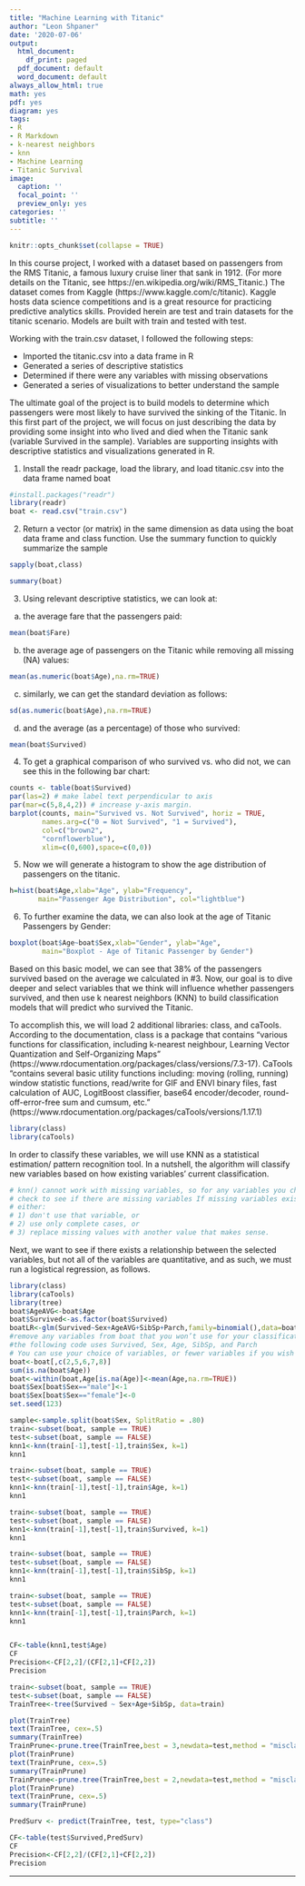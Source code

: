 ```yaml
---
title: "Machine Learning with Titanic"
author: "Leon Shpaner"
date: '2020-07-06'
output:
  html_document:
    df_print: paged
  pdf_document: default
  word_document: default
always_allow_html: true 
math: yes
pdf: yes
diagram: yes
tags:
- R
- R Markdown
- k-nearest neighbors
- knn
- Machine Learning 
- Titanic Survival
image:
  caption: ''
  focal_point: ''
  preview_only: yes
categories: ''
subtitle: ''
---
```


```r
knitr::opts_chunk$set(collapse = TRUE)
```

In this course project, I worked with a dataset based on passengers from the RMS Titanic, a famous luxury cruise liner that sank in 1912. (For more details on the Titanic, see https://en.wikipedia.org/wiki/RMS_Titanic.) The dataset comes from Kaggle (https://www.kaggle.com/c/titanic). Kaggle hosts data science competitions and is a great resource for practicing predictive analytics skills. Provided herein are test and train datasets for the titanic scenario. Models are built with train and tested with test.

Working with the train.csv dataset, I followed the following steps:

* Imported the titanic.csv into a data frame in R
* Generated a series of descriptive statistics
* Determined if there were any variables with missing observations
* Generated a series of visualizations to better understand the sample 

The ultimate goal of the project is to build models to determine which passengers were most likely to have survived the sinking of the Titanic. In this first part of the project, we will focus on just describing the data by providing some insight into who lived and died when the Titanic sank (variable Survived in the sample). Variables are supporting insights with descriptive statistics and visualizations generated in R.

1. Install the readr package, load the library, and load titanic.csv into the data frame named boat

```r
#install.packages("readr")
library(readr)
boat <- read.csv("train.csv")
```

2. Return a vector (or matrix) in the same dimension as data using the boat data frame and class function. Use the summary function to quickly summarize the sample

```r
sapply(boat,class)

summary(boat)
```
3. Using relevant descriptive statistics, we can look at:
  
  a) the average fare that the passengers paid:
```r
mean(boat$Fare)
```
  b) the average age of passengers on the Titanic while removing all missing (NA) values:
```r
mean(as.numeric(boat$Age),na.rm=TRUE)
```
  c) similarly, we can get the standard deviation as follows: 
```r
sd(as.numeric(boat$Age),na.rm=TRUE)
```
  d) and the average (as a percentage) of those who survived:
```r
mean(boat$Survived)
```

4. To get a graphical comparison of who survived vs. who did not, we can see this in the following bar chart:

```r
counts <- table(boat$Survived)
par(las=2) # make label text perpendicular to axis
par(mar=c(5,8,4,2)) # increase y-axis margin.
barplot(counts, main="Survived vs. Not Survived", horiz = TRUE,
        names.arg=c("0 = Not Survived", "1 = Survived"),
        col=c("brown2",
        "cornflowerblue"),
        xlim=c(0,600),space=c(0,0)) 
```


5. Now we will generate a histogram to show the age distribution of passengers on the titanic.

```r
h=hist(boat$Age,xlab="Age", ylab="Frequency", 
       main="Passenger Age Distribution", col="lightblue")
```

6. To further examine the data, we can also look at the age of Titanic Passengers by Gender:

```r
boxplot(boat$Age~boat$Sex,xlab="Gender", ylab="Age", 
        main="Boxplot - Age of Titanic Passenger by Gender")
```

Based on this basic model, we can see that 38% of the passengers survived based on the average we calculated in #3. Now, our goal is to dive deeper and select variables that we think will influence whether passengers survived, and then use k nearest neighbors (KNN) to build classification models that will predict who survived the Titanic.

To accomplish this, we will load 2 additional libraries: class, and caTools. According to the documentation, class is a package that contains "various functions for classification, including k-nearest neighbour, Learning Vector Quantization and Self-Organizing Maps" (https://www.rdocumentation.org/packages/class/versions/7.3-17). CaTools "contains several basic utility functions including: moving (rolling, running) window statistic functions, read/write for GIF and ENVI binary files, fast calculation of AUC, LogitBoost classifier, base64 encoder/decoder, round-off-error-free sum and cumsum, etc." (https://www.rdocumentation.org/packages/caTools/versions/1.17.1)

```r
library(class)
library(caTools)
```

In order to classify these variables, we will use KNN as a statistical estimation/ pattern recognition tool. In a nutshell, the algorithm will classify new variables based on how existing variables' current classification.

```r
# knn() cannot work with missing variables, so for any variables you choose,
# check to see if there are missing variables If missing variables exist, 
# either:
# 1) don't use that variable, or 
# 2) use only complete cases, or 
# 3) replace missing values with another value that makes sense.
```

Next, we want to see if there exists a relationship between the selected variables, but not all of the variables are quantitative, and as such, we must run a logistical regression, as follows.

```r
library(class)
library(caTools)
library(tree)
boat$AgeAVG<-boat$Age
boat$Survived<-as.factor(boat$Survived)
boatLR<-glm(Survived~Sex+AgeAVG+SibSp+Parch,family=binomial(),data=boat)
#remove any variables from boat that you won’t use for your classification
#the following code uses Survived, Sex, Age, SibSp, and Parch 
# You can use your choice of variables, or fewer variables if you wish
boat<-boat[,c(2,5,6,7,8)]
sum(is.na(boat$Age))
boat<-within(boat,Age[is.na(Age)]<-mean(Age,na.rm=TRUE))
boat$Sex[boat$Sex=="male"]<-1
boat$Sex[boat$Sex=="female"]<-0
set.seed(123) 

sample<-sample.split(boat$Sex, SplitRatio = .80)
train<-subset(boat, sample == TRUE)
test<-subset(boat, sample == FALSE)
knn1<-knn(train[-1],test[-1],train$Sex, k=1)
knn1

train<-subset(boat, sample == TRUE)
test<-subset(boat, sample == FALSE)
knn1<-knn(train[-1],test[-1],train$Age, k=1)
knn1

train<-subset(boat, sample == TRUE)
test<-subset(boat, sample == FALSE)
knn1<-knn(train[-1],test[-1],train$Survived, k=1)
knn1

train<-subset(boat, sample == TRUE)
test<-subset(boat, sample == FALSE)
knn1<-knn(train[-1],test[-1],train$SibSp, k=1)
knn1

train<-subset(boat, sample == TRUE)
test<-subset(boat, sample == FALSE)
knn1<-knn(train[-1],test[-1],train$Parch, k=1)
knn1


CF<-table(knn1,test$Age)
CF
Precision<-CF[2,2]/(CF[2,1]+CF[2,2])
Precision

train<-subset(boat, sample == TRUE)
test<-subset(boat, sample == FALSE)
TrainTree<-tree(Survived ~ Sex+Age+SibSp, data=train)

plot(TrainTree)
text(TrainTree, cex=.5)
summary(TrainTree)
TrainPrune<-prune.tree(TrainTree,best = 3,newdata=test,method = "misclass")
plot(TrainPrune)
text(TrainPrune, cex=.5)
summary(TrainPrune)
TrainPrune<-prune.tree(TrainTree,best = 2,newdata=test,method = "misclass")
plot(TrainPrune)
text(TrainPrune, cex=.5)
summary(TrainPrune)

PredSurv <- predict(TrainTree, test, type="class")

CF<-table(test$Survived,PredSurv)
CF
Precision<-CF[2,2]/(CF[2,1]+CF[2,2])
Precision


```

---



